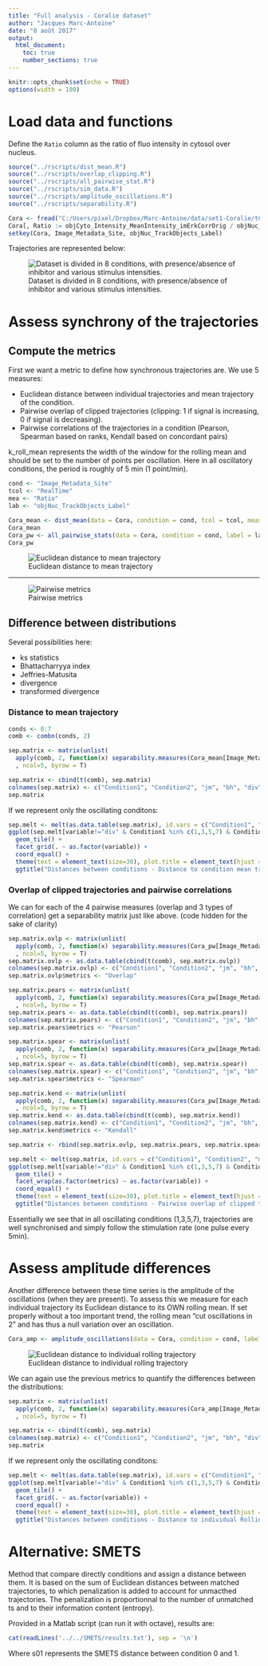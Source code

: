 ```yaml
---
title: "Full analysis - Coralie dataset"
author: "Jacques Marc-Antoine"
date: "8 août 2017"
output:
  html_document:
    toc: true
    number_sections: true
---
```


```r
knitr::opts_chunk$set(echo = TRUE)
options(width = 100)
```


# Load data and functions

Define the `Ratio` column as the ratio of fluo intensity in cytosol over nucleus.

```r
source("../rscripts/dist_mean.R")
source("../rscripts/overlap_clipping.R")
source("../rscripts/all_pairwise_stat.R")
source("../rscripts/sim_data.R")
source("../rscripts/amplitude_oscillations.R")
source("../rscripts/separability.R")

Cora <- fread("C:/Users/pixel/Dropbox/Marc-Antoine/data/set1-Coralie/tCoursesSelected.csv")
Cora[, Ratio := objCyto_Intensity_MeanIntensity_imErkCorrOrig / objNuc_Intensity_MeanIntensity_imErkCorrOrig]
setkey(Cora, Image_Metadata_Site, objNuc_TrackObjects_Label)
```

Trajectories are represented below:

![Dataset is divided in 8 conditions, with presence/absence of inhibitor and various stimulus intensities.](C:\Users\pixel\Desktop\Lectures\Semester_3\Master_thesis\Plot_coeherence\tCourses.png)

# Assess synchrony of the trajectories

## Compute the metrics

First we want a metric to define how synchronous trajectories are. We use 5 measures:

* Euclidean distance between individual trajectories and mean trajectory of the condition.
* Pairwise overlap of clipped trajectories (clipping: 1 if signal is increasing, 0 if signal is decreasing).
* Pairwise correlations of the trajectories in a condition (Pearson, Spearman based on ranks, Kendall based on concordant pairs)

k_roll_mean represents the width of the window for the rolling mean and should be set to the number of points per oscillation. Here in all oscillatory conditions, the period is roughly of 5 min (1 point/min).

```r
cond <- "Image_Metadata_Site"
tcol <- "RealTime"
mea <- "Ratio"
lab <- "objNuc_TrackObjects_Label"

Cora_mean <- dist_mean(data = Cora, condition = cond, tcol = tcol, measure = mea, label = lab, return.mean = F)
Cora_mean
Cora_pw <- all_pairwise_stats(data = Cora, condition = cond, label = lab, measure = mea, k_roll_mean = 5)
Cora_pw
```

![Euclidean distance to mean trajectory](C:\Users\pixel\Desktop\Lectures\Semester_3\Master_thesis\Plot_coeherence\Coherence_stats_Cora_2.png)

***

![Pairwise metrics](C:\Users\pixel\Desktop\Lectures\Semester_3\Master_thesis\Plot_coeherence\Coherence_stats_Cora_1.png)

## Difference between distributions

Several possibilities here:

* ks statistics
* Bhattacharryya index
* Jeffries-Matusita
* divergence
* transformed divergence


### Distance to mean trajectory

```r
conds <- 0:7
comb <- combn(conds, 2)

sep.matrix <- matrix(unlist(
  apply(comb, 2, function(x) separability.measures(Cora_mean[Image_Metadata_Site==x[1], euclid_to_mean], Cora_mean[Image_Metadata_Site==x[2], euclid_to_mean])))
  , ncol=5, byrow = T)

sep.matrix <- cbind(t(comb), sep.matrix)
colnames(sep.matrix) <- c("Condition1", "Condition2", "jm", "bh", "div", "tdiv", "ks")
sep.matrix
```

If we represent only the oscillating conditons:

```r
sep.melt <- melt(as.data.table(sep.matrix), id.vars = c("Condition1", "Condition2"))
ggplot(sep.melt[variable!="div" & Condition1 %in% c(1,3,5,7) & Condition2 %in% c(1,3,5,7)], aes(x=as.factor(Condition1), y= as.factor(Condition2), fill=value)) +
  geom_tile() +
  facet_grid(. ~ as.factor(variable)) +
  coord_equal() +
  theme(text = element_text(size=30), plot.title = element_text(hjust = 0.5), plot.subtitle = element_text(hjust = 0.5)) +
  ggtitle("Distances between conditions - Distance to condition mean trajectory", "Assess synchronisation of oscillations")
```


### Overlap of clipped trajectories and pairwise correlations

We can for each of the 4 pairwise measures (overlap and 3 types of correlation) get a separability matrix just like above. (code hidden for the sake of clarity)

```r
sep.matrix.ovlp <- matrix(unlist(
  apply(comb, 2, function(x) separability.measures(Cora_pw[Image_Metadata_Site==x[1], Overlap], Cora_pw[Image_Metadata_Site==x[2], Overlap])))
  , ncol=5, byrow = T)
sep.matrix.ovlp <- as.data.table(cbind(t(comb), sep.matrix.ovlp))
colnames(sep.matrix.ovlp) <- c("Condition1", "Condition2", "jm", "bh", "div", "tdiv", "ks")
sep.matrix.ovlp$metrics <- "Overlap"

sep.matrix.pears <- matrix(unlist(
  apply(comb, 2, function(x) separability.measures(Cora_pw[Image_Metadata_Site==x[1], Pearson], Cora_pw[Image_Metadata_Site==x[2], Pearson])))
  , ncol=5, byrow = T)
sep.matrix.pears <- as.data.table(cbind(t(comb), sep.matrix.pears))
colnames(sep.matrix.pears) <- c("Condition1", "Condition2", "jm", "bh", "div", "tdiv", "ks")
sep.matrix.pears$metrics <- "Pearson"

sep.matrix.spear <- matrix(unlist(
  apply(comb, 2, function(x) separability.measures(Cora_pw[Image_Metadata_Site==x[1], Spearman], Cora_pw[Image_Metadata_Site==x[2], Spearman])))
  , ncol=5, byrow = T)
sep.matrix.spear <- as.data.table(cbind(t(comb), sep.matrix.spear))
colnames(sep.matrix.spear) <- c("Condition1", "Condition2", "jm", "bh", "div", "tdiv", "ks")
sep.matrix.spear$metrics <- "Spearman"

sep.matrix.kend <- matrix(unlist(
  apply(comb, 2, function(x) separability.measures(Cora_pw[Image_Metadata_Site==x[1], Kendall], Cora_pw[Image_Metadata_Site==x[2], Kendall])))
  , ncol=5, byrow = T)
sep.matrix.kend <- as.data.table(cbind(t(comb), sep.matrix.kend))
colnames(sep.matrix.kend) <- c("Condition1", "Condition2", "jm", "bh", "div", "tdiv", "ks")
sep.matrix.kend$metrics <- "Kendall"

sep.matrix <- rbind(sep.matrix.ovlp, sep.matrix.pears, sep.matrix.spear, sep.matrix.kend)

sep.melt <- melt(sep.matrix, id.vars = c("Condition1", "Condition2", "metrics"))
ggplot(sep.melt[variable!="div" & Condition1 %in% c(1,3,5,7) & Condition2 %in% c(1,3,5,7)], aes(x=as.factor(Condition1), y= as.factor(Condition2), fill=value)) +
  geom_tile() +
  facet_wrap(as.factor(metrics) ~ as.factor(variable)) +
  coord_equal() +
  theme(text = element_text(size=30), plot.title = element_text(hjust = 0.5), plot.subtitle = element_text(hjust = 0.5)) +
  ggtitle("Distances between conditions - Pairwise overlap of clipped trajectories and Correlations", "Assess synchronisation of oscillations")
```

Essentially we see that in all oscillating conditions (1,3,5,7), trajectories are well synchronised and simply follow the stimulation rate (one pulse every 5min).


# Assess amplitude differences

Another difference between these time series is the amplitude of the oscillations (when they are present). To assess this we measure for each individual trajectory its Euclidean distance to its OWN rolling mean. If set properly without a too important trend, the rolling mean "cut oscillations in 2" and has thus a null variation over an oscillation.

```r
Cora_amp <- amplitude_oscillations(data = Cora, condition = cond, label = lab, measure = mea, k_roll_mean = 5)
```

![Euclidean distance to individual rolling trajectory](C:\Users\pixel\Desktop\Lectures\Semester_3\Master_thesis\Plot_coeherence\Coherence_stats_Cora_3.png)

We can again use the previous metrics to quantify the differences between the distributions:

```r
sep.matrix <- matrix(unlist(
  apply(comb, 2, function(x) separability.measures(Cora_amp[Image_Metadata_Site==x[1], euclid_to_roll_mean], Cora_amp[Image_Metadata_Site==x[2], euclid_to_roll_mean])))
  , ncol=5, byrow = T)

sep.matrix <- cbind(t(comb), sep.matrix)
colnames(sep.matrix) <- c("Condition1", "Condition2", "jm", "bh", "div", "tdiv", "ks")
sep.matrix
```

If we represent only the oscillating conditons:

```r
sep.melt <- melt(as.data.table(sep.matrix), id.vars = c("Condition1", "Condition2"))
ggplot(sep.melt[variable!="div" & Condition1 %in% c(1,3,5,7) & Condition2 %in% c(1,3,5,7)], aes(x=as.factor(Condition1), y= as.factor(Condition2), fill=value)) +
  geom_tile() +
  facet_grid(. ~ as.factor(variable)) +
  coord_equal() +
  theme(text = element_text(size=30), plot.title = element_text(hjust = 0.5), plot.subtitle = element_text(hjust = 0.5)) +
  ggtitle("Distances between conditions - Distance to individual Rolling Mean", "Assess amplitude of oscillations")
```



# Alternative: SMETS

Method that compare directly conditions and assign a distance between them. It is based on the sum of Euclidean distances between matched trajectories, to which penalization is added to account for unmacthed trajectories. The penalization is proportionnal to the number of unmatched ts and to their information content (entropy).

Provided in a Matlab script (can run it with octave), results are:

```r
cat(readLines('../../SMETS/results.txt'), sep = '\n')
```



Where s01 represents the SMETS distance between condition 0 and 1.







